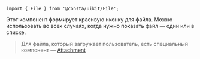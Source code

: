 
```tsx
import { File } from '@consta/uikit/File';
```

Этот компонент формирует красивую иконку для файла. Можно использовать во всех случаях,
когда нужно показать файл — один или в списке.

<FileExampleExtension />

> Для файла, который загружает пользователь, есть специальный компонент —
> [Attachment](##LIBS.LIB.STAND/lib:uikit/stand:components-attachment-stable)
